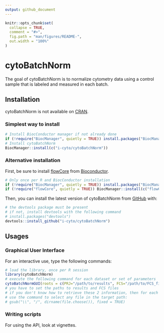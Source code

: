 ```yaml
---
output: github_document
---
```


<!-- README.md is generated from README.Rmd. Please edit that file -->

```r
knitr::opts_chunk$set(
  collapse = TRUE,
  comment = "#>",
  fig.path = "man/figures/README-",
  out.width = "100%"
)
```

# cytoBatchNorm

<!-- badges: start -->
<!-- badges: end -->

The goal of cytoBatchNorm is to normalize cytometry data using a control sample that is labeled and measured in each batch.


## Installation

cytoBatchNorm is not available on [CRAN](https://CRAN.R-project.org).

### Simplest way to install

``` r
# Install BiocConductor manager if not already done
if (!require("BiocManager", quietly = TRUE)) install.packages("BiocManager")
# Install cytoBatchNorm
BiocManager::install(c("i-cyto/cytoBatchNorm"))
```

### Alternative installation

First, be sure to install [flowCore](https://www.bioconductor.org/packages/release/bioc/html/flowCore.html) from [Bioconductor](https://www.bioconductor.org).

``` r
# Only once per R and BiocConductor installation
if (!require("BiocManager", quietly = TRUE)) install.packages("BiocManager")
if (!require("flowCore", quietly = TRUE)) BiocManager::install(c("flowCore"))
```

Then, you can install the latest version of cytoBatchNorm from [GitHub](https://github.com/) with:

``` r
# the devtools package must be present
# if not, install devtools with the following command
# install.packages("devtools")
devtools::install_github("i-cyto/cytoBatchNorm")
```


## Usages

### Graphical User Interface

For an interactive use, type the following commands:

``` r
# load the library, once per R session
library(cytoBatchNorm)
# execute the following command for each dataset or set of parameters
cytoBatchNormGUI(roots = c(PRJ="/path/to/results", FCS="/path/to/FCS_files"))
# you have to set the paths to results and FCS files
# if you don't know how to retrieve these 2 information, then for each path,
# use the command to select any file in the target path:
# gsub("\\", "/", dirname(file.choose()), fixed = TRUE)
```

### Writing scripts

For using the API, look at vignettes.
